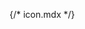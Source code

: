 {/* icon.mdx */}


<Meta of={comStories} name="Docs"/>

<Title />
<Subtitle />
<Description />



<Primary />

## Properties
<Controls />

## Attributes:
* `attributes`: HTML attributes for the icon element.

## Slots:
* N/A

<Stories of={comStories} />

## Examples:

### Example 1
Bootstrap Icon for the stroke.

```
{% include 'varbase_components:icon' with { name: 'bi-chevron-right'} only %}
```

### Example 2
Bootstrap Icon for a stroke and the right to left (RTL) replacement for it.

```
{% include 'varbase_components:icon' with { name: 'bi-chevron-right', rtl: 'bi-chevron-left', lang_dir: lang_dir} only %}
```

```
{% include 'varbase_components:icon' with { name: 'bi-chevron-right', rtl: 'bi-chevron-left'} %}
```

### Example 3
Bootstrap Icon for chevron with double down stokes and a role fo scroll.

```
{% include 'varbase_components:icon' with { name: 'bi-chevron-double-down', role: 'scroll' } only %}
```

## Source code
[//]: # (Twig Template source code)
<Source code={templateSource} />
